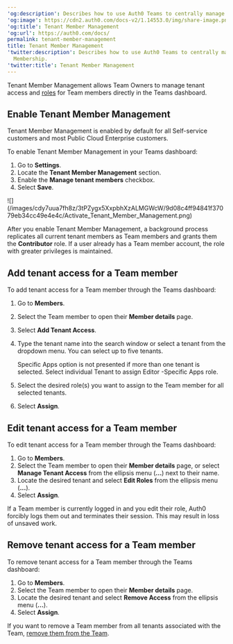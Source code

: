 ---
'og:description': Describes how to use Auth0 Teams to centrally manage Tenant Membership.
'og:image': https://cdn2.auth0.com/docs-v2/1.14553.0/img/share-image.png
'og:title': Tenant Member Management
'og:url': https://auth0.com/docs/
permalink: tenant-member-management
title: Tenant Member Management
'twitter:description': Describes how to use Auth0 Teams to centrally manage Tenant
  Membership.
'twitter:title': Tenant Member Management
---
Tenant Member Management allows Team Owners to manage tenant access and [roles](/docs/get-started/manage-dashboard-access/feature-access-by-role) for Team members directly in the Teams dashboard.

## Enable Tenant Member Management

<Callout icon="file-lines" color="#0EA5E9" iconType="regular">

Tenant Member Management is enabled by default for all Self-service customers and most Public Cloud Enterprise customers.

</Callout>

To enable Tenant Member Management in your Teams dashboard:

1. Go to **Settings**.
2. Locate the **Tenant Member Management** section.
3. Enable the **Manage tenant members** checkbox.
4. Select **Save**.

<Frame>![](/images/cdy7uua7fh8z/3tPZygx5XxpbhXzALMGWcW/9d08c4ff94841f37079eb34cc49e4e4c/Activate_Tenant_Member_Management.png)</Frame>

After you enable Tenant Member Management, a background process replicates all current tenant members as Team members and grants them the **Contributor** role. If a user already has a Team member account, the role with greater privileges is maintained.

## Add tenant access for a Team member

To add tenant access for a Team member through the Teams dashboard:

1. Go to **Members**.
2. Select the Team member to open their **Member details** page.
3. Select **Add Tenant Access**.
4. Type the tenant name into the search window or select a tenant from the dropdown menu. You can select up to five tenants.

   <Callout icon="file-lines" color="#0EA5E9" iconType="regular">

   Specific Apps option is not presented if more than one tenant is selected. Select individual Tenant to assign Editor -Specific Apps role.

   </Callout>
5. Select the desired role(s) you want to assign to the Team member for all selected tenants.
6. Select **Assign**.

## Edit tenant access for a Team member

To edit tenant access for a Team member through the Teams dashboard:

1. Go to **Members**.
2. Select the Team member to open their **Member details** page, or select **Manage Tenant Access** from the ellipsis menu (**...**) next to their name.
3. Locate the desired tenant and select **Edit Roles** from the ellipsis menu (**...**).
4. Select **Assign**.

<Callout icon="file-lines" color="#0EA5E9" iconType="regular">

If a Team member is currently logged in and you edit their role, Auth0 forcibly logs them out and terminates their session. This may result in loss of unsaved work.

</Callout>

## Remove tenant access for a Team member

To remove tenant access for a Team member through the Teams dashboard:

1. Go to **Members**.
2. Select the Team member to open their **Member details** page.
3. Locate the desired tenant and select **Remove Access** from the ellipsis menu (**...**).
4. Select **Assign**.

If you want to remove a Team member from all tenants associated with the Team, [remove them from the Team](/docs/get-started/auth0-teams/team-member-management).